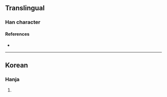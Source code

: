 {{character info/new}}
==Translingual==

===Han character===
{{Han char|rn=5|rad=乙|as=05|sn=6|four=10717|canj=MNRN|ids=⿱可乙}}

====References====
* {{Han ref|kx=0084.141|dkj=|dj=|hdz=|uh=3413|ud=13331|bh=|bd=}}

----

==Korean==

===Hanja===
{{ko-hanja|hangeul=갈|rv=gal|mr=kal|y=kal|eumhun=까치|ehrv=kkachi|ehmr=kkach'i|ehy=kkachi}}

# {{rfdef|ko|sort=乙05}}